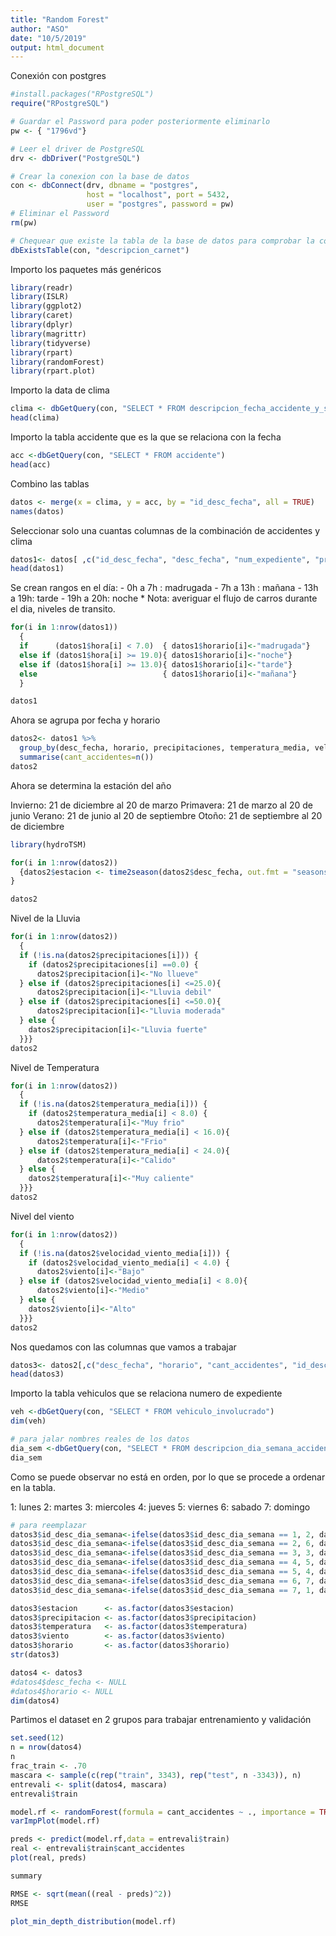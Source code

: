 ```yaml
---
title: "Random Forest"
author: "ASO"
date: "10/5/2019"
output: html_document
---
```


Conexión con postgres
```r
#install.packages("RPostgreSQL")
require("RPostgreSQL")

# Guardar el Password para poder posteriormente eliminarlo
pw <- { "1796vd"}

# Leer el driver de PostgreSQL
drv <- dbDriver("PostgreSQL")

# Crear la conexion con la base de datos
con <- dbConnect(drv, dbname = "postgres",
                 host = "localhost", port = 5432,
                 user = "postgres", password = pw)
# Eliminar el Password
rm(pw) 

# Chequear que existe la tabla de la base de datos para comprobar la conexión
dbExistsTable(con, "descripcion_carnet")

```

Importo los paquetes más genéricos
```r
library(readr)
library(ISLR)
library(ggplot2)
library(caret)
library(dplyr)
library(magrittr)
library(tidyverse)
library(rpart)
library(randomForest)
library(rpart.plot)
```

Importo la data de clima 
```r
clima <- dbGetQuery(con, "SELECT * FROM descripcion_fecha_accidente_y_su_clima")
head(clima)
```

Importo la tabla accidente que es la que se relaciona con la fecha 
```r
acc <-dbGetQuery(con, "SELECT * FROM accidente")
head(acc)
```

Combino las tablas 
```r
datos <- merge(x = clima, y = acc, by = "id_desc_fecha", all = TRUE)
names(datos)
```

Seleccionar solo una cuantas columnas de la combinación de accidentes y clima 
```r
datos1<- datos[ ,c("id_desc_fecha", "desc_fecha", "num_expediente", "precipitaciones", "temperatura_media", "velocidad_viento_media", "id_desc_dia_semana", "hora")]
head(datos1)
```

Se crean rangos en el día: 
 - 0h a 7h  : madrugada
 - 7h a 13h : mañana
 - 13h a 19h: tarde
 - 19h a 20h: noche
 * Nota: averiguar el flujo de carros durante el dia, niveles de transito. 
```r
for(i in 1:nrow(datos1))
  {
  if      (datos1$hora[i] < 7.0)  { datos1$horario[i]<-"madrugada"} 
  else if (datos1$hora[i] >= 19.0){ datos1$horario[i]<-"noche"}
  else if (datos1$hora[i] >= 13.0){ datos1$horario[i]<-"tarde"}
  else                            { datos1$horario[i]<-"mañana"}
  }

datos1
```

Ahora se agrupa por fecha y horario

```r
datos2<- datos1 %>%
  group_by(desc_fecha, horario, precipitaciones, temperatura_media, velocidad_viento_media, id_desc_dia_semana) %>%
  summarise(cant_accidentes=n())
datos2
```

Ahora se determina la estación del año

Invierno: 21 de diciembre al 20 de marzo
Primavera: 21 de marzo al 20 de junio 
Verano: 21 de junio al 20 de septiembre
Otoño: 21 de septiembre al 20 de diciembre

```r
library(hydroTSM)

for(i in 1:nrow(datos2))
  {datos2$estacion <- time2season(datos2$desc_fecha, out.fmt = "seasons")
}

datos2
```
Nivel de la Lluvia
```r
for(i in 1:nrow(datos2))
  {
  if (!is.na(datos2$precipitaciones[i])) {
    if (datos2$precipitaciones[i] ==0.0) { 
      datos2$precipitacion[i]<-"No llueve"
  } else if (datos2$precipitaciones[i] <=25.0){
      datos2$precipitacion[i]<-"Lluvia debil"
  } else if (datos2$precipitaciones[i] <=50.0){
      datos2$precipitacion[i]<-"Lluvia moderada"
  } else {
    datos2$precipitacion[i]<-"Lluvia fuerte"
  }}}
datos2
```

Nivel de Temperatura
```r
for(i in 1:nrow(datos2))
  {
  if (!is.na(datos2$temperatura_media[i])) {
    if (datos2$temperatura_media[i] < 8.0) { 
      datos2$temperatura[i]<-"Muy frio"
  } else if (datos2$temperatura_media[i] < 16.0){
      datos2$temperatura[i]<-"Frio"
  } else if (datos2$temperatura_media[i] < 24.0){
      datos2$temperatura[i]<-"Calido"
  } else {
    datos2$temperatura[i]<-"Muy caliente"
  }}}
datos2
```
Nivel del viento
```r
for(i in 1:nrow(datos2))
  {
  if (!is.na(datos2$velocidad_viento_media[i])) {
    if (datos2$velocidad_viento_media[i] < 4.0) { 
      datos2$viento[i]<-"Bajo"
  } else if (datos2$velocidad_viento_media[i] < 8.0){
      datos2$viento[i]<-"Medio"
  } else {
    datos2$viento[i]<-"Alto"
  }}}
datos2
```

Nos quedamos con las columnas que vamos a trabajar
```r
datos3<- datos2[,c("desc_fecha", "horario", "cant_accidentes", "id_desc_dia_semana", "estacion", "precipitacion", "temperatura", "viento")]
head(datos3)
```

########################################################################################################################################################################################################################################################################################################################################################################################################################################################################################

Importo la tabla vehiculos que se relaciona numero de expediente 
```r
veh <-dbGetQuery(con, "SELECT * FROM vehiculo_involucrado")
dim(veh)
```
########################################################################################################################################################################################################################################################################################################################################################################################################################################################################################

```r
# para jalar nombres reales de los datos 
dia_sem <-dbGetQuery(con, "SELECT * FROM descripcion_dia_semana_accidente")
dia_sem
```

Como se puede observar no está en orden, por lo que se procede a ordenar en la tabla. 

1: lunes
2: martes
3: miercoles
4: jueves
5: viernes
6: sabado 
7: domingo 

```r
# para reemplazar
datos3$id_desc_dia_semana<-ifelse(datos3$id_desc_dia_semana == 1, 2, datos3$id_desc_dia_semana)
datos3$id_desc_dia_semana<-ifelse(datos3$id_desc_dia_semana == 2, 6, datos3$id_desc_dia_semana)
datos3$id_desc_dia_semana<-ifelse(datos3$id_desc_dia_semana == 3, 3, datos3$id_desc_dia_semana)
datos3$id_desc_dia_semana<-ifelse(datos3$id_desc_dia_semana == 4, 5, datos3$id_desc_dia_semana)
datos3$id_desc_dia_semana<-ifelse(datos3$id_desc_dia_semana == 5, 4, datos3$id_desc_dia_semana)
datos3$id_desc_dia_semana<-ifelse(datos3$id_desc_dia_semana == 6, 7, datos3$id_desc_dia_semana)
datos3$id_desc_dia_semana<-ifelse(datos3$id_desc_dia_semana == 7, 1, datos3$id_desc_dia_semana)
```


```r
datos3$estacion      <- as.factor(datos3$estacion)
datos3$precipitacion <- as.factor(datos3$precipitacion)
datos3$temperatura   <- as.factor(datos3$temperatura)
datos3$viento        <- as.factor(datos3$viento)
datos3$horario       <- as.factor(datos3$horario)
str(datos3)
```
```r
datos4 <- datos3 
#datos4$desc_fecha <- NULL
#datos4$horario <- NULL
dim(datos4)
```

Partimos el dataset en 2 grupos para trabajar entrenamiento y validación 
```r
set.seed(12)
n = nrow(datos4) 
n
frac_train <- .70
mascara <- sample(c(rep("train", 3343), rep("test", n -3343)), n)
entrevali <- split(datos4, mascara)
entrevali$train
```

```r
model.rf <- randomForest(formula = cant_accidentes ~ ., importance = TRUE ,data = entrevali$train)
varImpPlot(model.rf)
```

```r
preds <- predict(model.rf,data = entrevali$train)
real <- entrevali$train$cant_accidentes
plot(real, preds)

summary 

RMSE <- sqrt(mean((real - preds)^2))
RMSE

```

```r
plot_min_depth_distribution(model.rf)
```






